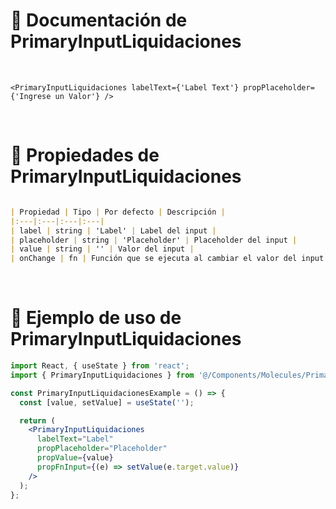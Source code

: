 
<Meta title="Components/Molecules/PrimaryInputLiquidaciones" component={PrimaryInputLiquidaciones} />

# 📌 Documentación de PrimaryInputLiquidaciones
<br/>

    <PrimaryInputLiquidaciones labelText={'Label Text'} propPlaceholder={'Ingrese un Valor'} />

<br/>

# 📌 Propiedades de PrimaryInputLiquidaciones

```md

| Propiedad | Tipo | Por defecto | Descripción |
|:---|:---|:---|:---|
| label | string | 'Label' | Label del input |
| placeholder | string | 'Placeholder' | Placeholder del input |
| value | string | '' | Valor del input |
| onChange | fn | Función que se ejecuta al cambiar el valor del input |

```

<br/>

# 📌 Ejemplo de uso de PrimaryInputLiquidaciones

```jsx
import React, { useState } from 'react';
import { PrimaryInputLiquidaciones } from '@/Components/Molecules/PrimaryInputLiquidaciones/index.jsx';

const PrimaryInputLiquidacionesExample = () => {
  const [value, setValue] = useState('');

  return (
    <PrimaryInputLiquidaciones
      labelText="Label"
      propPlaceholder="Placeholder"
      propValue={value}
      propFnInput={(e) => setValue(e.target.value)}
    />
  );
};